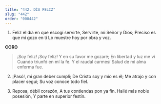 ```yaml
---
title: "442. DÍA FELIZ"
slug: "442"
order: "000442"
---
```

1. Feliz el día en que escogí servirte, Servirte, mi Señor y Dios;
Preciso es que mi gozo en ti
Lo muestre hoy por obra y voz.

**CORO**

> ¡Soy feliz! ¡Soy feliz!
Y en su favor me gozaré; En libertad y luz me vi Cuando triunfó en mí la fe. Y el raudal carmesí
Salud de mi alma enferma fue.

2. ¡Pasó!, mi gran deber cumplí; De Cristo soy y mío es él;
Me atrajo y con placer seguí; Su voz conoce todo fiel.

3. Reposa, débil corazón,
A tus contiendas pon ya fin. Hallé más noble posesión,
Y parte en superior festín.

